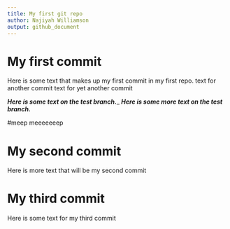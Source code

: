 ```yaml
---
title: My first git repo
author: Najiyah Williamson
output: github_document
---
```


# My first commit

Here is some text that makes up my first commit in my first repo.
text for another commit
text for yet another commit

___Here is some text on the test branch.____
___Here is some more text on the test branch.___

#meep
meeeeeeep

# My second commit

Here is more text that will be my second commit

# My third commit

Here is some text for my third commit